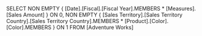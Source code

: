 SELECT
	NON EMPTY
	{ [Date].[Fiscal].[Fiscal Year].MEMBERS *
	  [Measures].[Sales Amount] } ON 0,
	NON EMPTY
	{ [Sales Territory].[Sales Territory Country].[Sales Territory Country].MEMBERS *
	  [Product].[Color].[Color].MEMBERS } ON 1
FROM
	[Adventure Works]